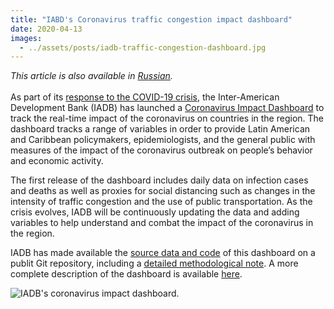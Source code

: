 ```yaml
---
title: "IABD's Coronavirus traffic congestion impact dashboard"
date: 2020-04-13
images:
  - ../assets/posts/iadb-traffic-congestion-dashboard.jpg
---
```



_This article is also available in
[Russian](/iadb-traffic-congestion-dashboard-RU.pdf)._<br/><br/>As part of its
[response to the COVID-19 crisis](https://www.iadb.org/en/coronavirus), the
Inter-American Development Bank (IADB) has launched a
[Coronavirus Impact Dashboard](https://www.iadb.org/en/topics-effectiveness-improving-lives/coronavirus-impact-dashboard)
to track the real-time impact of the coronavirus on countries in the region. The
dashboard tracks a range of variables in order to provide Latin American and
Caribbean policymakers, epidemiologists, and the general public with measures of
the impact of the coronavirus outbreak on people’s behavior and economic
activity.

The first release of the dashboard includes daily data on infection cases and
deaths as well as proxies for social distancing such as changes in the intensity
of traffic congestion and the use of public transportation. As the crisis
evolves, IADB will be continuously updating the data and adding variables to
help understand and combat the impact of the coronavirus in the region.

IADB has made available the
[source data and code](https://github.com/EL-BID/IDB-IDB-Invest-Coronavirus-Impact-Dashboard)
of this dashboard on a publit Git repository, including a
[detailed methodological note](http://idbdocs.iadb.org/wsdocs/getdocument.aspx?docnum=EZSHARE-1350314980-529).
A more complete description of the dashboard is available
[here](https://blogs.iadb.org/efectividad-desarrollo/en/the-coronavirus-impact-dashboard-measuring-the-effects-of-social-distancing-on-mobility-in-latin-america-and-the-caribbean/).

<Box mb={3}>
  <Img
    fluid={props.images[0]}
    title="IADB's coronavirus impact dashboard."
    alt="IADB's coronavirus impact dashboard."
  />
</Box>
